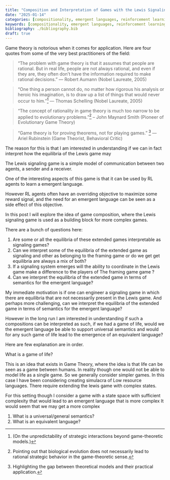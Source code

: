 ```yaml
---
title: "Composition and Interpretation of Games with the Lewis Signaling Game"
date: "2025-01-14"
categories: [compositionality, emergent languages, reinforcement learning, transfer learning, information theory, linguistics]
keywords: [compositionality, emergent languages, reinforcement learning, transfer learning]
bibliography: ./bibliography.bib
draft: true
---
```


Game theory is notorious when it comes for application. Here are four quotes from some of the very best practitioners of the field:

> "The problem with game theory is that it assumes that people are rational. But in real life, people are not always rational, and even if they are, they often don’t have the information required to make rational decisions." --- Robert Aumann (Nobel Laureate, 2005)

> "One thing a person cannot do, no matter how rigorous his analysis or heroic his imagination, is to draw up a list of things that would never occur to him."^[(On the unpredictability of strategic interactions beyond game-theoretic models.)] --- Thomas Schelling (Nobel Laureate, 2005)

> "The concept of rationality in game theory is much too narrow to be applied to evolutionary problems."^[Pointing out that biological evolution does not necessarily lead to rational strategic behavior in the game-theoretic sense.] -- John Maynard Smith (Pioneer of Evolutionary Game Theory)

> "Game theory is for proving theorems, not for playing games." ^[Highlighting the gap between theoretical models and their practical application.] --- Ariel Rubinstein (Game Theorist, Behavioral Critic)


The reason for this is that I am interested in understanding if we can in fact interpret how the equilibria of the Lewis game may 



The Lewis signaling game is a simple model of communication between two agents, a sender and a receiver.

One of the interesting aspects of this game is that it can be used by RL agents to learn a emergent language.

However RL agents often have an overriding objective to maximize some reward signal, and the need for an emergent language can be seen as a side effect of this objective.


In this post I will explore the idea of game composition, where the Lewis signaling game is used as a building block for more complex games.

There are a bunch of questions here:

1. Are some or all the equilibria of these extended games interpretable as signaling games?
1. Can we interpret some of the equilibria of the extended game as signaling and other as belonging to the framing game or do we get get equilibria are always a mix of both?
2. If a signaling system emerges will the ability to coordinate in the Lewis game make a difference to the players of The framing game game ? 
3. Can we interpret the equilibria of the extended game in terms of semantics for the emergent language?

My immediate motivation is if one can engineer a signaling game in which there are equilibria that are not necessarily present in the Lewis game. And perhaps more challenging, can we interpret the equilibria of the extended game in terms of semantics for the emergent language?

However in the long run I am interested in understanding if such a compositions can be interpreted as such, if we had a game of life, would we the emergent language be able to support universal semantics and would for any such game of life lead to the emergence of an equivalent language? 

Here are few explanation are in order. 

What is a game of life?

This is an idea that exists in Game Theory, where the idea is that life can be seen as a game between humans. In reality though one would not be able to model life as a single game. So we generally consider simpler games. In this case I have been considering creating simulacra of Low resource languages. There require extending the lewis game with complex states. 

For this setting though I consider a game with a state space with sufficient complexity that would lead to an emergent language that is more complex
It would seem that we may get a more complex

1. What is a universal/general semantics? 
1. What is an equivalent language?
